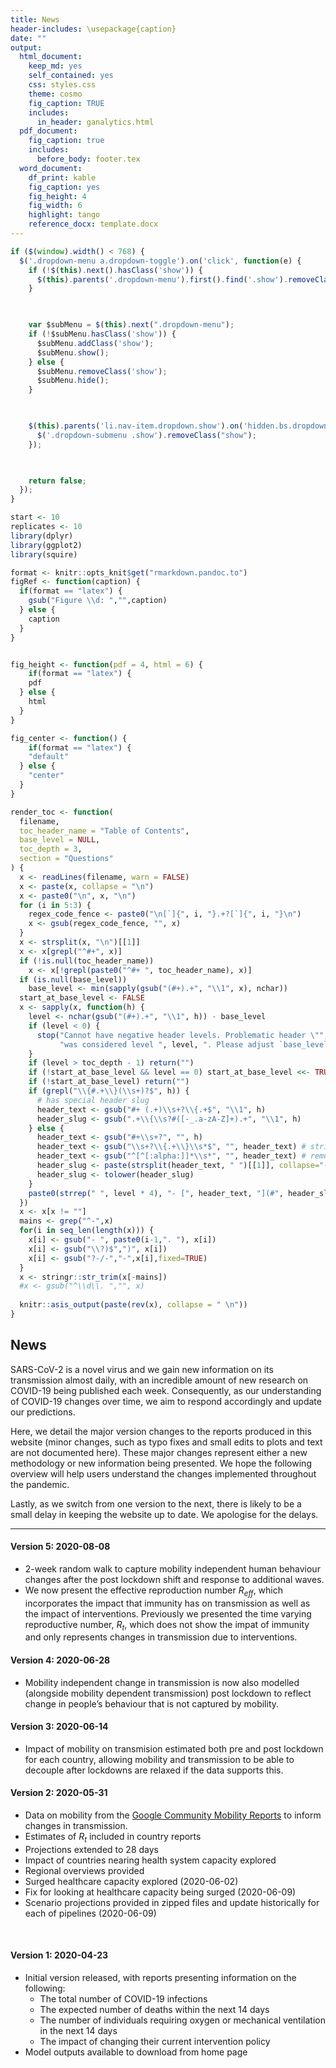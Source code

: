 ```yaml
---
title: News
header-includes: \usepackage{caption}
date: ""
output:
  html_document:
    keep_md: yes
    self_contained: yes
    css: styles.css
    theme: cosmo
    fig_caption: TRUE
    includes:
      in_header: ganalytics.html
  pdf_document: 
    fig_caption: true
    includes: 
      before_body: footer.tex
  word_document:
    df_print: kable
    fig_caption: yes
    fig_height: 4
    fig_width: 6
    highlight: tango
    reference_docx: template.docx
---
```


```js

if ($(window).width() < 768) {
  $('.dropdown-menu a.dropdown-toggle').on('click', function(e) {
    if (!$(this).next().hasClass('show')) {
      $(this).parents('.dropdown-menu').first().find('.show').removeClass("show");
    }

 

    var $subMenu = $(this).next(".dropdown-menu");
    if (!$subMenu.hasClass('show')) {
      $subMenu.addClass('show');
      $subMenu.show();
    } else {
      $subMenu.removeClass('show');
      $subMenu.hide();
    }

 

    $(this).parents('li.nav-item.dropdown.show').on('hidden.bs.dropdown', function(e) {
      $('.dropdown-submenu .show').removeClass("show");
    });

 

    return false;
  });
}

```

```r
start <- 10
replicates <- 10
library(dplyr)
library(ggplot2)
library(squire)

format <- knitr::opts_knit$get("rmarkdown.pandoc.to")
figRef <- function(caption) {
  if(format == "latex") {
    gsub("Figure \\d: ","",caption)
  } else {
    caption
  }
}


fig_height <- function(pdf = 4, html = 6) {
    if(format == "latex") {
    pdf
  } else {
    html
  }
}

fig_center <- function() {
    if(format == "latex") {
    "default"
  } else {
    "center"
  }
}


```

```r
render_toc <- function(
  filename, 
  toc_header_name = "Table of Contents",
  base_level = NULL,
  toc_depth = 3,
  section = "Questions"
) {
  x <- readLines(filename, warn = FALSE)
  x <- paste(x, collapse = "\n")
  x <- paste0("\n", x, "\n")
  for (i in 5:3) {
    regex_code_fence <- paste0("\n[`]{", i, "}.+?[`]{", i, "}\n")
    x <- gsub(regex_code_fence, "", x)
  }
  x <- strsplit(x, "\n")[[1]]
  x <- x[grepl("^#+", x)]
  if (!is.null(toc_header_name)) 
    x <- x[!grepl(paste0("^#+ ", toc_header_name), x)]
  if (is.null(base_level))
    base_level <- min(sapply(gsub("(#+).+", "\\1", x), nchar))
  start_at_base_level <- FALSE
  x <- sapply(x, function(h) {
    level <- nchar(gsub("(#+).+", "\\1", h)) - base_level
    if (level < 0) {
      stop("Cannot have negative header levels. Problematic header \"", h, '" ',
           "was considered level ", level, ". Please adjust `base_level`.")
    }
    if (level > toc_depth - 1) return("")
    if (!start_at_base_level && level == 0) start_at_base_level <<- TRUE
    if (!start_at_base_level) return("")
    if (grepl("\\{#.+\\}(\\s+)?$", h)) {
      # has special header slug
      header_text <- gsub("#+ (.+)\\s+?\\{.+$", "\\1", h)
      header_slug <- gsub(".+\\{\\s?#([-_.a-zA-Z]+).+", "\\1", h)
    } else {
      header_text <- gsub("#+\\s+?", "", h)
      header_text <- gsub("\\s+?\\{.+\\}\\s*$", "", header_text) # strip { .tabset ... }
      header_text <- gsub("^[^[:alpha:]]*\\s*", "", header_text) # remove up to first alpha char
      header_slug <- paste(strsplit(header_text, " ")[[1]], collapse="-")
      header_slug <- tolower(header_slug)
    }
    paste0(strrep(" ", level * 4), "- [", header_text, "](#", header_slug, ")")
  })
  x <- x[x != ""]
  mains <- grep("^-",x)
  for(i in seq_len(length(x))) {
    x[i] <- gsub("- ", paste0(i-1,". "), x[i])
    x[i] <- gsub("\\?)$",")", x[i])
    x[i] <- gsub("?-/-","-",x[i],fixed=TRUE)
  }
  x <- stringr::str_trim(x[-mains])
  #x <- gsub("^\\d\\. ","", x)
  
  knitr::asis_output(paste(rev(x), collapse = " \n"))
}
```


## News

SARS-CoV-2 is a novel virus and we gain new information on its transmission almost daily, with an incredible amount of new research on COVID-19 being published each week. Consequently, as our understanding of COVID-19 changes over time, we aim to respond accordingly and update our predictions. 

Here, we detail the major version changes to the reports produced in this website (minor changes, such as typo fixes and small edits to plots and text are not documented here). These major changes represent either a new methodology or new information being presented. We hope the following overview will help users understand the changes implemented throughout the pandemic. 

Lastly, as we switch from one version to the next, there is likely to be a small delay in keeping the website up to date. We apologise for the delays.

---

#### Version 5: 2020-08-08

* 2-week random walk to capture mobility independent human behaviour changes after the post lockdown shift and response to additional waves.
* We now present the effective reproduction number $R_{eff}$, which incorporates the impact that immunity has on transmission as well as the impact of interventions. Previously we presented the time varying reproductive number, $R_t$, which does not show the impat of immunity and only represents changes in transmission due to interventions. 

#### Version 4: 2020-06-28

* Mobility independent change in transmission is now also modelled (alongside mobility dependent transmission) post lockdown to reflect change in people's behaviour that is not captured by mobility. 

#### Version 3: 2020-06-14

* Impact of mobility on transmision estimated both pre and post lockdown for each country, allowing mobility and transmission to be able to decouple after lockdowns are relaxed if the data supports this. 

#### Version 2: 2020-05-31
  
* Data on mobility from the [Google Community Mobility Reports](https://www.google.com/covid19/mobility/) to inform changes in transmission.
* Estimates of $R_t$ included in country reports
* Projections extended to 28 days
* Impact of countries nearing health system capacity explored
* Regional overviews provided
* Surged healthcare capacity explored (2020-06-02)
* Fix for looking at healthcare capacity being surged (2020-06-09)
* Scenario projections provided in zipped files and update historically for each of pipelines (2020-06-09)

<br>

#### Version 1: 2020-04-23

* Initial version released, with reports presenting information on the following:
  - The total number of COVID-19 infections
  - The expected number of deaths within the next 14 days
  - The number of individuals requiring oxygen or mechanical ventilation in the next 14 days
  - The impact of changing their current intervention policy
* Model outputs available to download from home page


<br>